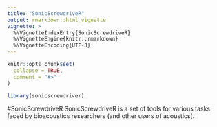 ```yaml
---
title: "SonicScrewdriveR"
output: rmarkdown::html_vignette
vignette: >
  %\VignetteIndexEntry{SonicScrewdriveR}
  %\VignetteEngine{knitr::rmarkdown}
  %\VignetteEncoding{UTF-8}
---
```


```r
knitr::opts_chunk$set(
  collapse = TRUE,
  comment = "#>"
)
```

```r
library(sonicscrewdriver)
```

#SonicScrewdriveR
SonicScrewdriveR is a set of tools for various tasks faced by bioacoustics researchers (and other users of acoustics). 
